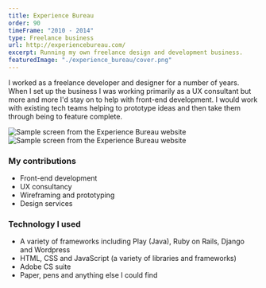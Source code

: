```yaml
---
title: Experience Bureau
order: 90
timeFrame: "2010 - 2014"
type: Freelance business
url: http://experiencebureau.com/
excerpt: Running my own freelance design and development business.
featuredImage: "./experience_bureau/cover.png"
---
```


I worked as a freelance developer and designer for a number of years. When I set up the business 
I was working primarily as a UX consultant but more and more I'd stay on to help with front-end
development. I would work with existing tech teams helping to prototype ideas and then take them 
through being to feature complete.

<Gallery>

![Sample screen from the Experience Bureau website](./experience_bureau/1.png)
![Sample screen from the Experience Bureau website](./experience_bureau/2.png)

</Gallery>

### My contributions

* Front-end development
* UX consultancy
* Wireframing and prototyping
* Design services

### Technology I used

* A variety of frameworks including Play (Java), Ruby on Rails, Django and Wordpress
* HTML, CSS and JavaScript (a variety of libraries and frameworks)
* Adobe CS suite
* Paper, pens and anything else I could find
